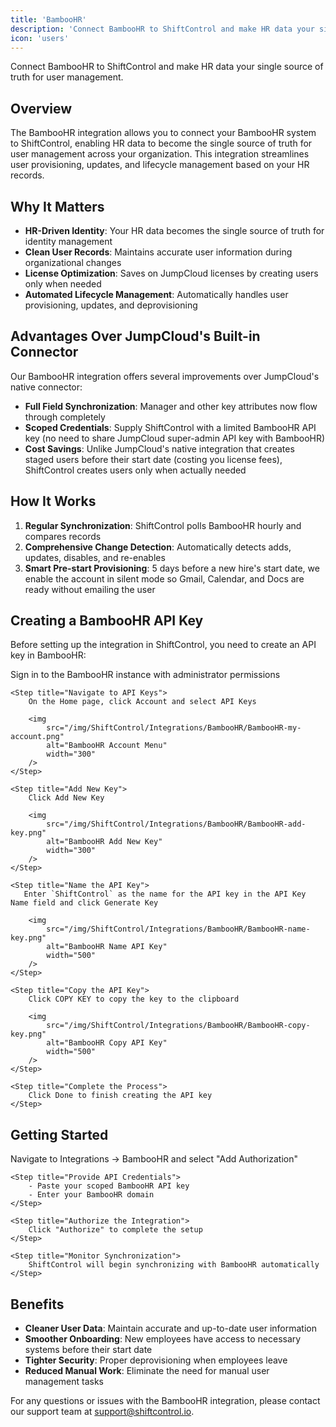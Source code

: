 ```yaml
---
title: 'BambooHR'
description: 'Connect BambooHR to ShiftControl and make HR data your single source of truth for user management.'
icon: 'users'
---
```


<p style={{fontSize: "large"}}>Connect BambooHR to ShiftControl and make HR data your single source of truth for user management.</p>

## Overview

The BambooHR integration allows you to connect your BambooHR system to ShiftControl, enabling HR data to become the single source of truth for user management across your organization. This integration streamlines user provisioning, updates, and lifecycle management based on your HR records.

## Why It Matters

- **HR-Driven Identity**: Your HR data becomes the single source of truth for identity management
- **Clean User Records**: Maintains accurate user information during organizational changes
- **License Optimization**: Saves on JumpCloud licenses by creating users only when needed
- **Automated Lifecycle Management**: Automatically handles user provisioning, updates, and deprovisioning

## Advantages Over JumpCloud's Built-in Connector

Our BambooHR integration offers several improvements over JumpCloud's native connector:

- **Full Field Synchronization**: Manager and other key attributes now flow through completely
- **Scoped Credentials**: Supply ShiftControl with a limited BambooHR API key (no need to share JumpCloud super-admin API key with BambooHR)
- **Cost Savings**: Unlike JumpCloud's native integration that creates staged users before their start date (costing you license fees), ShiftControl creates users only when actually needed

## How It Works

1. **Regular Synchronization**: ShiftControl polls BambooHR hourly and compares records
2. **Comprehensive Change Detection**: Automatically detects adds, updates, disables, and re-enables
3. **Smart Pre-start Provisioning**: 5 days before a new hire's start date, we enable the account in silent mode so Gmail, Calendar, and Docs are ready without emailing the user

## Creating a BambooHR API Key

Before setting up the integration in ShiftControl, you need to create an API key in BambooHR:

<Steps>
    <Step title="Sign in to BambooHR">
        Sign in to the BambooHR instance with administrator permissions
    </Step>

    <Step title="Navigate to API Keys">
        On the Home page, click Account and select API Keys
        
        <img
            src="/img/ShiftControl/Integrations/BambooHR/BambooHR-my-account.png"
            alt="BambooHR Account Menu"
            width="300"
        />
    </Step>

    <Step title="Add New Key">
        Click Add New Key
        
        <img
            src="/img/ShiftControl/Integrations/BambooHR/BambooHR-add-key.png"
            alt="BambooHR Add New Key"
            width="300"
        />
    </Step>

    <Step title="Name the API Key">
       Enter `ShiftControl` as the name for the API key in the API Key Name field and click Generate Key
        
        <img
            src="/img/ShiftControl/Integrations/BambooHR/BambooHR-name-key.png"
            alt="BambooHR Name API Key"
            width="500"
        />
    </Step>

    <Step title="Copy the API Key">
        Click COPY KEY to copy the key to the clipboard
        
        <img
            src="/img/ShiftControl/Integrations/BambooHR/BambooHR-copy-key.png"
            alt="BambooHR Copy API Key"
            width="500"
        />
    </Step>

    <Step title="Complete the Process">
        Click Done to finish creating the API key
    </Step>
</Steps>

## Getting Started

<Steps>
    <Step title="Add the BambooHR App">
        Navigate to Integrations → BambooHR and select "Add Authorization"
    </Step>

    <Step title="Provide API Credentials">
        - Paste your scoped BambooHR API key
        - Enter your BambooHR domain
    </Step>

    <Step title="Authorize the Integration">
        Click "Authorize" to complete the setup
    </Step>

    <Step title="Monitor Synchronization">
        ShiftControl will begin synchronizing with BambooHR automatically
    </Step>
</Steps>

## Benefits

- **Cleaner User Data**: Maintain accurate and up-to-date user information
- **Smoother Onboarding**: New employees have access to necessary systems before their start date
- **Tighter Security**: Proper deprovisioning when employees leave
- **Reduced Manual Work**: Eliminate the need for manual user management tasks

For any questions or issues with the BambooHR integration, please contact our support team at [support@shiftcontrol.io](mailto:support@shiftcontrol.io).
